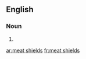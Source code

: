 ==English==

===Noun===
{{head|en|plural}}

# {{plural of|meat shield|lang=en}}

[[ar:meat shields]]
[[fr:meat shields]]